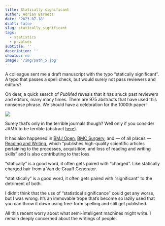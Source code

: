 ```yaml
---
title: Statically significant
author: Adrian Barnett
date: '2023-07-18'
draft: false
slug: statically_significant
tags:
  - statistics
  - p-values
subtitle: ''
description: ''
showtoc: no
image: '/img/path_5.jpg'
---
```



A colleague sent me a draft manuscript with the typo "statically significant". A typo that passes a spell check, but would surely not pass reviewers and editors?

Oh dear, a quick search of _PubMed_ reveals that it has snuck past reviewers and editors, many many times. There are 975 abstracts that have used this nonsense phrase. We should have a celebration for the 1000th paper!

![](pubmed_search.jpg){width=80%,height=80%}

Surely that's only in the terrible journals though? Well only if you consider JAMA to be  terrible (abstract [here](https://pubmed.ncbi.nlm.nih.gov/36472594/)).

It has also happened in [BMJ Open](https://pubmed.ncbi.nlm.nih.gov/35725252/), [BMC Surgery](https://pubmed.ncbi.nlm.nih.gov/37173653), and --- of all places --- [Reading and Writing](https://pubmed.ncbi.nlm.nih.gov/35530430), which "publishes high-quality scientific articles pertaining to the processes, acquisition, and loss of reading and writing skills" and is also contributing to that loss.

"statically" is a good word, it often gets paired with "charged". Like statically charged hair from a Van de Graaff Generator.

"statistically" is a good word, it often gets paired with "significant" to the detriment of both. 

I didn't think that the use of "statistical significance" could get any worse, but I was wrong. It's an immovable trope that's become so lazily used that you can throw it down using free-form spelling and still get published. 

All this recent worry about what semi-intelligent machines might write. I remain deeply concerned about the writings of people. 
